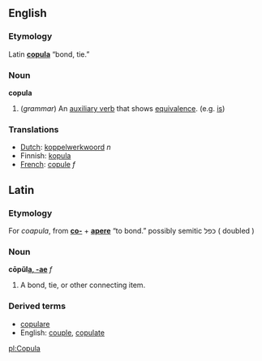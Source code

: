 ==English==
===Etymology===
Latin '''[[#Latin|copula]]''' “bond, tie.”

===Noun===
'''copula'''
# (''grammar'') An [[auxiliary verb]] that shows [[equivalence]].  (e.g. [[is]])

===Translations===
*[[Dutch]]: [[koppelwerkwoord]] ''n''
*Finnish: [[kopula]]
*[[French]]: [[copule]] ''f''

==Latin==
===Etymology===
For ''coapula'', from '''[[co-]]''' + '''[[apere]]''' “to bond.” 
possibly semitic כפל ( doubled )

===Noun===
'''cōpŭl[[Wiktionary Appendix:Latin first declension|a, -ae]]''' ''f''
# A bond, tie, or other connecting item.

===Derived terms===
* [[copulare]]
* English: [[couple]], [[copulate]]


[[pl:Copula]]